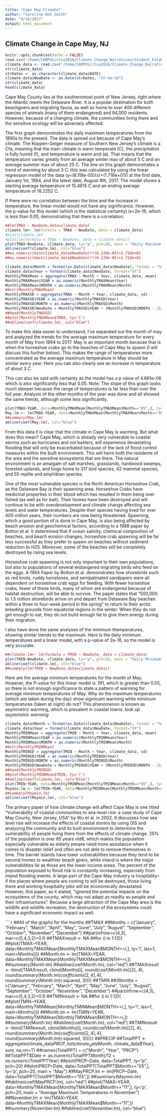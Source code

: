 ```yaml
---
title: "Cape May Climate"
author: "Caroline Koh Smith"
date: "9/18/2017"
output: html_document
---
```

## Climate Change in Cape May, NJ

```r
knitr::opts_chunk$set(echo = FALSE)
read.csv("/home/CAMPUS/ctsa2016/Climate_Change_Narratives/Student_Folders/Caroline_Koh_Smith/carolinekohsmith_capemay_data.csv")
climate_data <- read.csv("/home/CAMPUS/ctsa2016/Climate_Change_Narratives/Student_Folders/Caroline_Koh_Smith/carolinekohsmith_capemay_data.csv")
str(climate_data)
strDates <- as.character(climate_data$DATE)
climate_data$NewDate <- as.Date(strDates, "%Y-%m-%d")
str(climate_data)
head(climate_data)
```

Cape May County lies at the southernmost point of New Jersey, right where the Atlantic meets the Delaware River. It is a popular destination for both beachgoers and migrating fauna, as well as home to over 400 different species of animals (many of them endangered) and 94,000 residents. However, because of a changing climate, the communities living there and the sensitive ecology will be adversely affected. 

The first graph demonstrates the daily maximum temperatures from the 1890s to the present. The data is spread out because of Cape May's climate. The Köppen-Geiger measure of Southern New Jersey’s climate is a Cfa, meaning that the main climate is warm temperate (C), the precipitation is fully humid (f), and temperature is warm arid (a). That means that the temperature varies greatly from an average winter max of about 5 C and an average summer max of about 25 C. The line on this graph demonstrates a trend of warming by about 3 C: this was calculated by using the linear regression model of the data (y=(6.119e-05)(x)+(1.716e+01)) at the first date, January 1st, 1984, and the latest date, August 8th, 2017. The model shows a starting average temperature of 15.4615 C and an ending average temperature of 18.2252 C. 

If there were no correlation between the time and the increase in temperature, the linear model would not have any significance. However, the p-value for this model (which is the statistical certainty) is<2e-16, which is less than 0.05, demonstrating that there is a correlation.

```r
##lm(TMAX ~ NewDate,data=climate_data)
climate.lm<- lm(formula = TMAX ~ NewDate, data = climate_data)
#plot(climate.lm)
#plot(lm(formula = TMAX ~ NewDate, data = climate_data))
plot(TMAX~NewDate, climate_data, ty="p", pch=20, main = "Daily Maximum Temperature Data")
abline(coef(climate.lm), col="blue")
##as.numeric(min(climate_data$NewDate))*(6.119e-05)+1.716e+01
##as.numeric(max(climate_data$NewDate))*(6.119e-05)+1.716e+01
```

```r
climate_data$Month = format(as.Date(climate_data$NewDate), format = "%m")
climate_data$Year = format(climate_data$NewDate, format="%Y")
MonthlyTMAXMean = aggregate(TMAX ~ Month + Year, climate_data, mean)
MonthlyTMAXMean$YEAR = as.numeric(MonthlyTMAXMean$Year)
MonthlyTMAXMean$MONTH = as.numeric(MonthlyTMAXMean$Month)
##str(MonthlyTMAXMean)
MonthlyTMAXSD = aggregate(TMAX ~ Month + Year, climate_data, sd)
MonthlyTMAXSD$YEAR = as.numeric(MonthlyTMAXSD$Year)
MonthlyTMAXSD$MONTH = as.numeric(MonthlyTMAXSD$Month)
MonthlyTMAXSD$NewDate = MonthlyTMAXSD$YEAR + (MonthlyTMAXSD$MONTH - 1)/12
##head(MonthlyTMAXSD)
##plot(MonthlyTMAXMean$TMAX, ty='l')
##abline(coef(climate.lm), col="blue")
```

To make this data easier to understand, I've separated out the month of may and analyzed the trends for the average maximum temperature for every month of May from 1894 to 2017. May is an important month because that is when the horseshoe crabs go to the beaches of Cape May to spawn (I will discuss this further below). This makes the range of temperatures more concentrated as the average maximum temperature in May should be similar every year. Here you can also clearly see an increase in temperature of about 3 C. 

This can also be said with certainty as the model has a p value of 4.661e-06 which is also significantly less that 0.05. Note: The slope of this graph looks much steeper because the range of temperatures is far less than over the full year. Analysis of the other months of the year was done and all showed the same trends, although some less significantly.

```r
plot(TMAX~YEAR, data=MonthlyTMAXMean[MonthlyTMAXMean$Month=="05",], ty='p', pch=20, main = "Average Maximum Temperatures in May")
May.lm <- lm(TMAX~YEAR, data=MonthlyTMAXMean[MonthlyTMAXMean$Month=="05",])
##summary(May.lm)
abline(coef(May.lm), col="blue")

```

From this data it is clear that the climate in Cape May is warming. But what does this mean?
Cape May, which is already very vulnerable to coastal storms such as hurricanes and nor’easters, will experience devastating flooding that will only be exacerbated because of the lack of flood control measures within the built environment. This will harm both the residents of the area and the sensitive ecosystems that are there. The natural environment is an amalgam of salt marshes, grasslands, hardwood swamps, forested uplands, and bogs home to 317 bird species, 42 mammal species, and 55 reptile and amphibian species. 

One of the most vulnerable species is the North American Horseshoe Crab, as the Delaware Bay is their spawning area. Horseshoe Crabs have medicinal properties in their blood which has resulted in them being over fished (as well as for bait). Their homes have been destroyed and will continue to be with overdevelopment and climate change affecting sea levels and water temperatures. Despite their species having lived for over 400 million years, their numbers are now being threatened. Spawning, which a good portion of is done in Cape May, is also being affected by beach erosion and geochemical factors, according to a 1988 paper by Botton et al. It determined that if ocean salinity, chemical composition of beaches, and beach erosion changes, horseshoe crab spawning will be far less successful as they prefer to spawn on beaches without sediment reduction to H2S. Moreover, some of the beaches will be completely destroyed by rising sea levels. 

Horseshoe crab spawning is not only important to their own populations, but also to populations of several endangered migrating birds who feed on the eggs. A 1994 Paper by Botton et al. demonstrates how shorebirds such as red knots, ruddy turnstones, and semipalmated sandpipers were all dependent on horseshoe crab eggs for feeding. With fewer horseshoe crabs, fewer of these birds, many of whom are endangered because of habitat destruction, will be able to survive. The paper states that “500,000 to 1.5 million shorebirds arrive on and depart from Delaware Bay beaches within a three to four-week period in the spring” to return to their arctic breeding grounds from equatorial regions in the winter. When they do not get enough to eat, they do not build enough fat to give them energy during their migration. 

I also have done the same analyses of the minimum themperatures, showing similar trends to the maximum. Here is the daily minimum temperatures and a linear model, with a p-value of 2e-16, so the model is very accurate. 

```r
##climate.lm<- lm(formula = TMIN ~ NewDate, data = climate_data)
plot(TMIN~NewDate, climate_data, ty="p", pch=20, main = "Daily Minimum Temperature Data")
abline(coef(climate.lm), col="blue")
##summary(lm(TMIN ~ NewDate,data=climate_data))
```

Here are the average minimum temperatures for the month of May. However, the P-value for this linear model is .191, which is greater than 0.05, so there is not enough significance to state a pattern of warming for average minimum temperatures of May. Why do the maximum temperatures (which are taken during the day) show siginicant warming while minimum temperatures (taken at night) do not? This phenomenon is known as asymmetric warming, which is prevalent in coastal towns.
*look up asymmetric warming*

```r
climate_data$Month = format(as.Date(climate_data$NewDate), format = "%m")
climate_data$Year = format(climate_data$NewDate, format="%Y")
MonthlyTMINMean = aggregate(TMIN ~ Month + Year, climate_data, mean)
MonthlyTMINMean$YEAR = as.numeric(MonthlyTMINMean$Year)
MonthlyTMINMean$MONTH = as.numeric(MonthlyTMINMean$Month)
##str(MonthlyTMINMean)
MonthlyTMINSD = aggregate(TMIN ~ Month + Year, climate_data, sd)
MonthlyTMINSD$YEAR = as.numeric(MonthlyTMINSD$Year)
MonthlyTMINSD$MONTH = as.numeric(MonthlyTMINSD$Month)
MonthlyTMINSD$NewDate = MonthlyTMINSD$YEAR + (MonthlyTMINSD$MONTH - 1)/12
##head(MonthlyTMINSD)
##plot(MonthlyTMINMean$TMIN, ty='l')
##abline(coef(climate.lm), col="blue")
plot(TMIN~YEAR, data=MonthlyTMINMean[MonthlyTMINMean$Month=="05",], ty='p', pch=20, main = "Average Minimum Temperature Data in May")
Maymin.lm <- lm(TMIN~YEAR, data=MonthlyTMINMean[MonthlyTMINMean$Month=="05",])
##summary(Maymin.lm)
abline(coef(Maymin.lm), col="blue")
```

The primary paper of how climate change will affect Cape May is one titled “Vulnerability of coastal communities to sea-level rise: a case study of Cape May County, New Jersey, USA” by Wu et al. in 2002. It discusses how sea level rise will increase the effects of coastal storms by using GIS and analyzing the community and its built environment to determine the vulnerability of people living there from the effects of climate change. 25% of the population is over 65 years old8, which makes the population especially vulnerable as elderly people need more assistance when it comes to disaster relief and often are not able to remove themselves in time. The barrier islands have lower vulnerabilities because they tend to be second homes to wealthier beach goers, while inland is where the major vulnerabilities lie as those are the lower income areas. The percent of the population exposed to flood risk is constantly increasing, especially from inland flooding events. A large part of the Cape May industry is hospitality– if the places where people are coming to will be destroyed, those living there and working hospitality jobs will be economically devastated. However, this paper, as it stated, “ignored the potential impacts on the ecosystems of the county, which may not adapt as readily as people and their infrastructures”. Because a large attraction of the Cape May area is the wildlife and wildlife recreation, the destruction of the ecosystems could have a significant economic impact as well. 


``` r
##All of the graphs for the months
##TMAX
##Months = c("January", "February", "March", "April", "May", "June", "July", "August", "September", "October", "November", "December")
##par(mfrow=c(4,3), mar=c(5,4,3,2)+0.1)
##TMAXresult <- NA
##for (i in 1:12){
##plot(TMAX~YEAR, data=MonthlyTMAXMean[MonthlyTMAXMean$MONTH==i,], ty='l', las=1, main=Months[i])
##Month.lm <- lm(TMAX~YEAR, data=MonthlyTMAXMean[MonthlyTMAXMean$MONTH==i,])
##summary(Month.lm)
##abline(coef(Month.lm), col="red")
##TMAXresult <- rbind(TMAXresult, cbind(Months[i], round(coef(Month.lm)[2], 4), round(summary(Month.lm)$coefficients[2,4],4), round(summary(Month.lm)$r.squared, 3)))}
##TMIN
##{Months = c("January", "February", "March", "April", "May", "June", "July", "August", "September", "October", "November", "December")
##par(mfrow=c(4,3), mar=c(5,4,3,2)+0.1)
##TMINresult <- NA
##for (i in 1:12){
##plot(TMIN~YEAR, data=MonthlyTMINMean[MonthlyTMINMean$MONTH==i,], ty='l', las=1, main=Months[i])
##Month.lm <- lm(TMIN~YEAR, data=MonthlyTMINMean[MonthlyTMINMean$MONTH==i,])
##summary(Month.lm)
##abline(coef(Month.lm), col="red")
##TMINresult <- rbind(TMINresult, cbind(Months[i], round(coef(Month.lm)[2], 4), round(summary(Month.lm)$coefficients[2,4],4), round(summary(Month.lm)$r.squared, 3)))}}
##PRECIP
##TotalPPT <- aggregate(climate_data$PRCP, list(climate_data$Month, climate_data$Year), sum, na.rm=T)
##names(TotalPPT) = c("Month", "Year", "PRCP")
##TotalPPT$Date <- as.numeric(TotalPPT$Month)/12 + as.numeric(TotalPPT$Year)
##plot(PRCP~Date, data=TotalPPT, ty="p", pch=20)
##plot(PRCP~Date, data=TotalPPT[TotalPPT$Month=="05",], ty='p', pch=20, main = "May")
##MayPRCP.lm <- lm(PRCP~Date, data=TotalPPT[TotalPPT$Month=="05",])
##summary(Maymin.lm)
##abline(coef(MayPRCP.lm), col="red")
##plot(TMAX~YEAR, data=MonthlyTMAXMean[MonthlyTMAXMean$Month=="11",], ty='p', pch=20, main = "Average Maximum Temperatures in November")
##November.lm <- lm(TMAX~YEAR, data=MonthlyTMAXMean[MonthlyTMAXMean$Month=="11",])
##summary(November.lm)
##abline(coef(November.lm), col="blue")